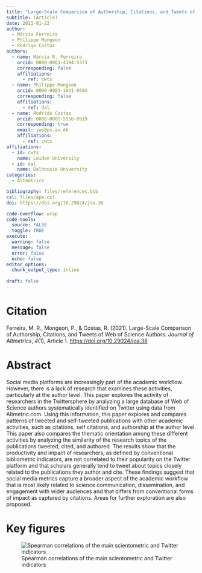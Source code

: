 ```yaml
---
title: "Large-Scale Comparison of Authorship, Citations, and Tweets of Web of Science Authors"
subtitle: (Article)
date: 2021-01-22
author:
  - Márcia Ferreira
  - Philippe Mongeon
  - Rodrigo Costas
authors:
  - name: Márcia R. Ferreira 
    orcid: 0000-0003-4394-5373
    corresponding: false
    affiliations: 
      - ref: cwts
  - name: Philippe Mongeon
    orcid: 0000-0003-1021-059X
    corresponding: false
    affiliations:
      - ref: dal
  - name: Rodrido Costas
    orcid: 0000-0001-5556-0919
    corresponding: true
    email: jws@ps.au.dk
    affiliations: 
      - ref: cwts
affiliations:
  - id: cwts
    name: Leiden University
  - id: dal
    name: Dalhousie University
categories: 
  - Altmetrics

bibliography: files/references.bib
csl: files/apa.csl
doi: https://doi.org/10.29024/joa.38    

code-overflow: wrap
code-tools: 
  source: FALSE
  toggle: TRUE
execute:
  warning: false
  message: false
  error: false
  echo: false
editor_options: 
  chunk_output_type: inline
  
draft: false
---
```


# Citation

Ferreira, M. R., Mongeon, P., & Costas, R. (2021). Large-Scale Comparison of Authorship, Citations, and Tweets of Web of Science Authors. *Journal of Altmetrics*, *4*(1), Article 1. <https://doi.org/10.29024/joa.38>

# Abstract

Social media platforms are increasingly part of the academic workflow. However, there is a lack of research that examines these activities, particularly at the author level. This paper explores the activity of researchers in the Twittersphere by analyzing a large database of Web of Science authors systematically identified on Twitter using data from Altmetric.com. Using this information, this paper explores and compares patterns of tweeted and self-tweeted publications with other academic activities, such as citations, self citations, and authorship at the author level. This paper also compares the thematic orientation among these different activities by analyzing the similarity of the research topics of the publications tweeted, cited, and authored. The results show that the productivity and impact of researchers, as defined by conventional bibliometric indicators, are not correlated to their popularity on the Twitter platform and that scholars generally tend to tweet about topics closely related to the publications they author and cite. These findings suggest that social media metrics capture a broader aspect of the academic workflow that is most likely related to science communication, dissemination, and engagement with wider audiences and that differs from conventional forms of impact as captured by citations. Areas for further exploration are also proposed.

# Key figures

![Spearman correlations of the main scientometric and Twitter indicators](images/clipboard-1479260684.png){fig-align="center"}
